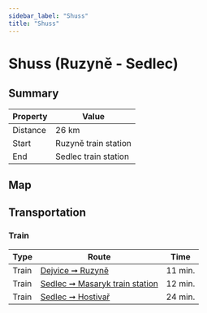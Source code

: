 ```yaml
---
sidebar_label: "Shuss"
title: "Shuss"
---
```


# Shuss (Ruzyně - Sedlec)

## Summary

| Property | Value |
| --- | --- |
| Distance | 26 km |
| Start | Ruzyně train station |
| End | Sedlec train station |

## Map

<MapyCzEmbeddedPath id="besorozapu"></MapyCzEmbeddedPath>

## Transportation

### Train

| Type | Route | Time |
| --- | --- | --- |
| Train | [Dejvice ➞ Ruzyně](https://idos.idnes.cz/vlakyautobusymhdvse/spojeni/vysledky/?f=Praha-Dejvice&fc=100003&t=Praha-Ruzyn%C4%9B&tc=100003&direct=true&af=true&trt=150,151,152,153&fcs=3 "See timetable") | 11 min. |
| Train | [Sedlec ➞ Masaryk train station](https://idos.idnes.cz/vlakyautobusymhdvse/spojeni/vysledky/?f=Praha-Sedlec&fc=100003&t=Praha%20Masarykovo%20n.&tc=100003&direct=true&af=true&trt=150,151,152,153&fcs=3 "See timetable") | 12 min. |
| Train | [Sedlec ➞ Hostivař](https://idos.idnes.cz/vlakyautobusymhdvse/spojeni/vysledky/?f=Praha-Sedlec&fc=100003&t=Praha-Hostiva%C5%99&tc=100003&direct=true&af=true&trt=150,151,152,153&fcs=3 "See timetable") | 24 min. |
